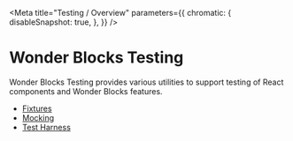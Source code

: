
<Meta
  title="Testing / Overview"
  parameters={{
        chromatic: {
            disableSnapshot: true,
        },
    }}
/>

# Wonder Blocks Testing

Wonder Blocks Testing provides various utilities to support testing of React components and Wonder Blocks features.

* [Fixtures](/docs/testing-fixtures-overview--page)
* [Mocking](/docs/testing-mocking-overview--page)
* [Test Harness](/docs/testing-test-harness-overview--page)
